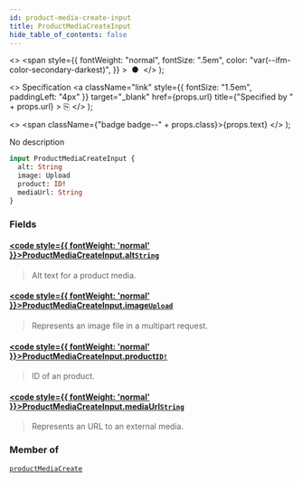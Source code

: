 ```yaml
---
id: product-media-create-input
title: ProductMediaCreateInput
hide_table_of_contents: false
---
```


  <>
    <span
      style={{
        fontWeight: "normal",
        fontSize: ".5em",
        color: "var(--ifm-color-secondary-darkest)",
      }}
    >
      &nbsp;●&nbsp;
    </span>
  </>
);

  <>
    Specification
    <a
      className="link"
      style={{ fontSize: "1.5em", paddingLeft: "4px" }}
      target="\_blank"
      href={props.url}
      title={"Specified by " + props.url}
    >
      ⎘
    </a>
  </>
);

  <>
    <span className={"badge badge--" + props.class}>{props.text}</span>
  </>
);

No description

```graphql
input ProductMediaCreateInput {
  alt: String
  image: Upload
  product: ID!
  mediaUrl: String
}
```

### Fields

#### [<code style={{ fontWeight: 'normal' }}>ProductMediaCreateInput.<b>alt</b></code>](#)<Bullet />[`String`](../../../storefront/miscellaneous/scalars/string) <Badge class="secondary" text="scalar"/>

> Alt text for a product media.

#### [<code style={{ fontWeight: 'normal' }}>ProductMediaCreateInput.<b>image</b></code>](#)<Bullet />[`Upload`](../../../storefront/miscellaneous/scalars/upload) <Badge class="secondary" text="scalar"/>

> Represents an image file in a multipart request.

#### [<code style={{ fontWeight: 'normal' }}>ProductMediaCreateInput.<b>product</b></code>](#)<Bullet />[`ID!`](../../../storefront/miscellaneous/scalars/id) <Badge class="secondary" text="non-null"/> <Badge class="secondary" text="scalar"/>

> ID of an product.

#### [<code style={{ fontWeight: 'normal' }}>ProductMediaCreateInput.<b>mediaUrl</b></code>](#)<Bullet />[`String`](../../../storefront/miscellaneous/scalars/string) <Badge class="secondary" text="scalar"/>

> Represents an URL to an external media.

### Member of

[`productMediaCreate`](../../../storefront/products/mutations/product-media-create) <Badge class="secondary" text="mutation"/>
